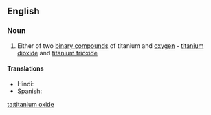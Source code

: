==English==

===Noun===
{{en-noun|sg=[[titanium]] [[oxide]]}}

#{{inorganic compound}} Either of two [[binary compound]]s of titanium and [[oxygen]] - [[titanium dioxide]] and [[titanium trioxide]]

====Translations====
{{trans-top|binary compound of titanium and oxygen}}
* Hindi: {{t-|hi|रंजातु जारकिक|tr=रंजातु jaarkik|sc=Deva}}
*Spanish: {{t-|es|óxido de titanio|m}}
{{trans-mid}}
{{trans-bottom}}

[[ta:titanium oxide]]
